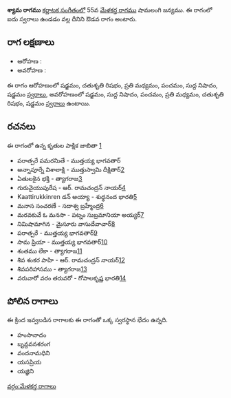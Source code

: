 {{Infobox ragam
	| name          	= శ్యామ
	| synonym	    	= 
	| mela          	= 
	| chakra        	= 
	| janaka        	= 
	| type          	= ఔడవ
	| arohanam      	= {{svaraC|S|R2|M2|P|N1|S'}} 
	| avarohanam    	= {{svaraC|S'|N1|P|M2|R2|S}}
	| jeeva         	=
	| chhaya        	=
	| nyasa         	=
	| vishesha      	= 
	| equivalent  		= 
}}
{{కర్ణాటక సంగీత రాగాలు}}
'''శ్యామ రాగము''' [[కర్ణాటక సంగీతం]]లో 55వ [[మేళకర్త రాగము]] షామలంగి జన్యము.  ఈ రాగంలో ఐదు స్వరాలు ఉండడం వల్ల దీనిని ఔడవ రాగం అంటారు.


==రాగ లక్షణాలు==


* ఆరోహణ : {{svaraC|S|R2|M2|P|N1|S'}} 
* అవరోహణ : {{svaraC|S'|N1|P|M2|R2|S}}

ఈ రాగం ఆరోహణంలో షడ్జమం, చతుశృతి రిషభం, ప్రతి మధ్యమం, పంచమం, సుద్ద నిషాదం, షడ్జమం [[స్వరాలు]], అవరోహణంలో షడ్జమం, సుద్ద నిషాదం, పంచమం, ప్రతి మధ్యమం, చతుశృతి రిషభం, షడ్జమం [[స్వరాలు]] ఉంటాయి.

==రచనలు==
ఈ రాగంలో ఉన్న కృతుల పాక్షిక జాబితా [https://github.com/ssrihari/ragavardhini/blob/master/ragas/kritis.psv]
* పరాత్పరే పమరనిుతే - ముత్తయ్య భాగవతార్
* అన్నాపూర్నే విశాలాక్షి - ముత్తుస్వామి దీక్షితార్[http://www.karnatik.com/c1728.shtml]
* ఏతులకైన భక్తి - త్యాగరాజ[http://www.karnatik.com/c2320.shtml]
* గురువైయుపురేష - ఆర్. రామచంద్రన్ నాయర్[http://www.karnatik.com/c3100.shtml]
* Kaattirukkinren డన్ అయ్యా - శుధ్ధనంద భారతి[http://www.karnatik.com/c1698.shtml]
* మనాస సంచరణే - సదాశ్వ బ్రహ్మేంద్ర[http://www.karnatik.com/c1059.shtml]
* మరవకువే ఓ మనసా - పట్నం సుబ్రమానియా అయ్యర్[http://www.karnatik.com/c1751.shtml]
* నిమిషామాగిన - మైసూరు వాసుదేవాచార్[http://www.karnatik.com/c1427.shtml]
* పరాత్పరే - ముత్తయ్య భాగవతార్[http://www.karnatik.com/c2088.shtml]
* సామ ప్రియా - ముత్తయ్య భాగవతార్[http://www.karnatik.com/c1935.shtml]
* శంతము లేకా - త్యాగరాజ[http://www.karnatik.com/c2825.shtml]
* శివ శంకర పాహి - ఆర్. రామచంద్రన్ నాయర్[http://www.karnatik.com/c3127.shtml]
* శివపరిహాసము - త్యాగరాజ[http://www.karnatik.com/c2830.shtml]
* వరువారో వరం తరువరో - గోపాలకృష్ణ భారతి[http://www.karnatik.com/c1361.shtml]




==పోలిన రాగాలు==
ఈ క్రింద ఇవ్వబడిన రాగాలకు ఈ రాగంతో ఒక్క స్వరస్థాన భేదం ఉన్నది.
* హంసానాదం
* బృన్దవనశరంగ
* వందనామధిని
* యసప్రియ
* యజ్ఞిని



[[వర్గం:మేళకర్త రాగాలు]]